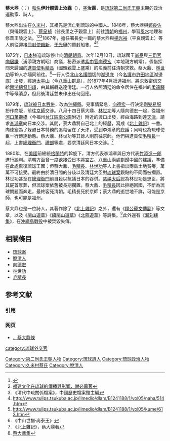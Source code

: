 {{noteTA
|1=zh-hans:里之子; zh-hant:里之子;
|2=zh-hans:于光甲; zh-hant:于光甲;
}}
{{東亞男性歷史人物
|名稱 =蔡大鼎
|身份 =[[琉球國|琉球]][[第二尚氏王朝|第二尚氏王朝]]外交官
|國家 =琉球國
|屆數 =
|最高職務 =
|前任 = 
|繼任 = 
|畫像 =
|說明 =
|姓 =
|名 =
|姓名 =蔡大鼎
|字 =汝霖
|名乘 =
|官職 =[[都通事|都通事]]
|封爵 =伊計[[親雲上|親雲上]]
|封號 =
|御稱號 =
|宮號1 =
|宮號2 =
|封地 =[[與那城間切|與那城間切]][[伊計村|伊計村]]
|神號 =
|尊號 =
|族裔 = 
|旗籍 =
|府邸 =
|世系 = 
|初名 =
|乳名 =
|幼名 =
|兒名 =
|童名 =
|小字 =
|別名 =
|號 =
|法號 =
|院號 =
|其他名號 =
|出生日期 =1823年
|出生地點 ={{flag|琉球國}}[[久米_(那霸市)|久米村]]
|婚年 =
|逝世年 =？ 
|逝世地 = {{QING}}[[北京|京師]]或[[福州|福州]]？
|諡號 =
|墳墓 =
|父親 =
|嫡母 =
|母親 =
|元配 =
|正室 =
|妻 =
|繼室 =
|平妻 =
|側室 =
|元配之父 =
|元配之嫡母 =
|元配之母 =
|正室之父 =
|正室之嫡母 =
|正室之母 =
|妻之父 =
|妻之嫡母 =
|妻之母 =
|繼室之父 =
|繼室之嫡母 =
|繼室之母 =
|平妻之父 =
|平妻之嫡母 =
|平妻之母 =
|兄弟 =
|姊妹 =
|嫡兄弟 =
|嫡姊妹 =
|庶兄弟 =
|庶姊妹 =
|同胞兄弟 =
|同胞姊妹 =
|異母兄弟 =
|異母姊妹 =
|異父兄弟 =
|異父姊妹 =
|繼兄弟 =
|繼姊妹 =
|子 =[[蔡錫書|蔡錫書]]
|女 =
|嫡子 =
|嫡女 =
|庶子 =
|庶女 =
|養子 =
|養女 =
|繼子 =
|繼女 =
|其他親屬 =
|出身 = 
|功名 = 
|經歷 =1876年~1880年期間，就[[日本|日本]]吞併琉球一事前往清朝交涉 
|著作 =《[[北上雜記|北上雜記]]》<br />《程公寵文傳副》<br />《閩山遊草》<br />《續閩山遊草》<br />《北燕遊草》<br />《漏刻樓集》
|注釋 =
}}
'''蔡大鼎'''（{{ryu|r=蔡大鼎|kn=サイテーティー|rm=Sai-teetii|f=h}}；{{bd|1823年||？||}}）[[和名|和名]]'''伊計親雲上汝霖'''（{{ryu|r=伊計 親雲上 汝霖|kn=イチ ペークミー ジョーリン|rm=Ici Peekumii Zoorin}}），[[表字|字]]'''汝霖'''，是[[琉球國|琉球]][[第二尚氏王朝|第二尚氏王朝]]末期的政治運動家、詩人。

蔡大鼎出生在[[久米_(那霸市)|久米村]]，其祖先是流亡到琉球的中國人。1848年，蔡大鼎與[[鄭良佐|鄭良佐]]（與儀親雲上）、[[蔡呈禎|蔡呈禎]]（翁長里之子親雲上）前往[[清朝|清朝]]的[[福州|福州]]，學習[[風水|風水]]地理和修葺王陵之法。<ref>{{Cite web |url=http://www.fjsq.gov.cn/showtext.asp?ToBook=146&index=31 |title=福建省情資料庫-地方志之窗-外事志：明清（鴉片戰爭前）時期 |access-date=2011-09-02 |archive-url=https://web.archive.org/web/20160304111456/http://www.fjsq.gov.cn/showtext.asp?ToBook=146&index=31 |archive-date=2016-03-04 |dead-url=yes }}</ref><ref>[http://dnwh.njmuseum.com/pdf/1996/199604/15.pdf 福建文化在琉球的傳播與影響，謝必震著]{{dead link|date=2018年4月 |bot=InternetArchiveBot |fix-attempted=yes }}</ref><ref>《清代中琉關係檔案》，中國歷史檔案館主編</ref>1867年，擔任署長史一職的蔡大鼎與[[楊光裕|楊光裕]]（平良親雲上）等人前往迎接[[冊封使|冊封使]][[趙新_(咸豐進士)|趙新]]、[[于光甲|于光甲]]的冊封船隻。<ref>http://www.tulips.tsukuba.ac.jp/limedio/dlam/B1241188/1/vol05/naha/514.htm{{dead link|date=2018年4月 |bot=InternetArchiveBot |fix-attempted=yes }}</ref><ref>http://www.tulips.tsukuba.ac.jp/limedio/dlam/B1241188/1/vol05/kume/613.htm{{dead link|date=2018年4月 |bot=InternetArchiveBot |fix-attempted=yes }}</ref>

1875年，[[日本|日本]]強迫琉球停止向[[清朝|清朝]][[朝貢|朝貢]]。次年12月10日，琉球國王[[尚泰|尚泰]]與[[三司官|三司官]][[向居謙|向居謙]]（浦添親方朝昭）商議，秘密派遣[[紫巾官|紫巾官]][[向德宏|向德宏]]（幸地親方朝常），假借探問未歸國的[[進貢使|進貢使]][[毛精長|毛精長]]（國頭親雲上盛乘）的名義前往清朝求救。蔡大鼎、[[林世功|林世功]]等19人亦隨同前往。<ref name="chuzan">《中山世譜·尚泰王》</ref>一行人從[[北山|北山]][[名護間切|名護間切]]的[[湖邊底|湖邊底]]（今[[名護市|名護市]][[許田|許田地區]]湖邊底）出發，經過[[宮古島|太平山]]（今[[八重山群島|八重山群島]]），於1877年4月抵達福州，將求救密信交給[[閩浙總督|閩浙總督]][[何璟|何璟]]，由其輾轉送達清廷。一行人依照清廷的命令居住在福州的[[柔遠驛|柔遠驛]]中等候消息，但此後清廷並未作出任何回應。

1879年，[[琉球處分|琉球被日本吞併]]，改為[[沖繩縣|沖繩縣]]。見事情緊急，[[向德宏|向德宏]]一行決定[[剃髮易服|剃髮易服]]扮作商販，前往[[京師|京師]]交涉。八月十四日蔡大鼎、[[林世功|林世功]]等人隨向德宏一起，從福州[[河口萬壽橋|河口萬壽橋]]（今福州[[台江區|台江區]][[南公園|南公園]]附近）附近的渡口出發，經由海路到達[[天津|天津]]，請求[[李鴻章|李鴻章]]向日本交涉。其間，蔡大鼎將自己北上的經歷，寫成《[[北上雜記|北上雜記]]》一書。向德宏為了躲避日本特務的追殺留在了天津，受到李鴻章的庇護；同時也為琉球使臣一行傳達動態。蔡大鼎、林世功等其餘人則前往京師。他們與進貢使[[毛精長|毛精長]]一起，上書[[總理衙門|總理衙門]]、[[禮部|禮部]]等處，要求清廷同日本交涉。<ref>《北上雜記》，蔡大鼎著</ref>

1880年，在[[美國|美國]]前總統[[格蘭特|格蘭特]]的斡旋下，清方代表李鴻章與日方代表[[竹添進一郎|竹添進一郎]]進行談判。清朝方面曾一度欲接受日本將[[宮古群島|宮古]]、[[八重山群島|八重山]]兩處劃歸中國的建議，準備在此處恢復琉球王國；但蔡大鼎、[[毛精長|毛精長]]、[[林世功|林世功]]等人上書指出兩島土地貧瘠，萬萬不可接受。最終由於清日間的分歧以及清廷大臣對[[琉球案|琉球案]]觀點的不同而被擱置。林世功甚至在[[總理衙門|總理衙門]]前自殺以抗議日本的吞併。[[慈禧太后|慈禧太后]]認為林世功是忠臣，將其屍首厚葬，但琉球案依舊被長期擱置。蔡大鼎、[[毛精長|毛精長]]因此拒絕回國，不斷為琉球問題而奔走，最終客死清朝。毛精長死於京師；蔡大鼎的逝世地不詳，可能是京師，也可能是福州。

蔡大鼎也是一位詩人，其著作除了《[[北上雜記|北上雜記]]》之外，還有《[[程公寵文傳副|程公寵文傳副]]》等文章，以及《[[閩山遊草|閩山遊草]]》《[[續閩山遊草|續閩山遊草]]》《[[北燕遊草|北燕遊草]]》等詩集。<ref>[http://www.ofko.jp/books/saitaitei.htm 蔡大鼎集]</ref>此外還有《[[漏刻樓集|漏刻樓集]]》，在[[沖繩島戰役|沖繩島戰役]]中被焚毀失傳。
== 相關條目 ==
*[[琉球案|琉球案]]
*[[脫清人|脫清人]]
*[[向德宏|向德宏]]
*[[林世功|林世功]]
*[[毛精長|毛精長]]
== 参考文献 ==
=== 引用 ===
{{Reflist}}

=== 网页 ===
* [http://kotobank.jp/word/%E8%94%A1%E5%A4%A7%E9%BC%8E {{lang|ja|沖縄コンパクト事典}}，蔡大鼎條] 

[[category:琉球外交官|category:琉球外交官]]
[[Category:第二尚氏王朝人物|Category:第二尚氏王朝人物]]
[[Category:琉球詩人|Category:琉球詩人]]
[[Category:琉球政治人物|Category:琉球政治人物]]
[[Category:久米村蔡氏|Category:久米村蔡氏]]
[[Category:脫清人|Category:脫清人]]